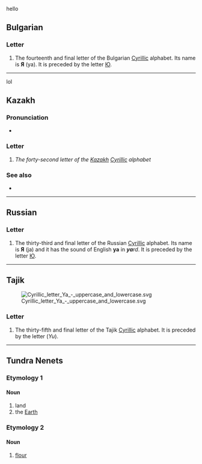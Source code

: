 {{also|я|я̆|Appendix:Variations of "r"}}
{{character info/new}}

hello

==Bulgarian==

===Letter===
{{head|bg|letter|upper case||lower case|я}}

# The fourteenth and final letter of the Bulgarian [[Cyrillic]] alphabet. Its name is '''Я''' (ya). It is preceded by the letter [[Ю]].

----
lol

==Kazakh==

===Pronunciation===
* {{qualifier|phoneme}} {{IPA|kk|/jɑ/}}

===Letter===
{{head|kk|letter|sc=Cyrl|upper case||lower case|я}}

# ''The forty-second letter of the [[Kazakh]] [[Cyrillic]] alphabet''

===See also===
* {{list:Cyrillic script letters/kk}}

----

==Russian==

===Letter===
{{head|ru|letter|upper case||lower case|я}}

# The thirty-third and final letter of the Russian [[Cyrillic]] alphabet. Its name is '''Я''' (ja) and it has the sound of English '''ya''' in '''''ya'''rd''. It is preceded by the letter [[Ю]].

----

==Tajik==
[[Image:Cyrillic_letter_Ya_-_uppercase_and_lowercase.svg|thumb|right]]

===Letter===
{{head|tg|letter|upper case||lower case|я}}

# The thirty-fifth and final letter of the Tajik [[Cyrillic]] alphabet. It is preceded by the letter {{l|tg|Ю}} (''Yu'').

----

==Tundra Nenets==

===Etymology 1===

====Noun====
{{head|yrk|noun|tr=ja}}

# land
# the [[Earth]]

===Etymology 2===

====Noun====
{{head|yrk|noun|tr=ja}}

# [[flour]]